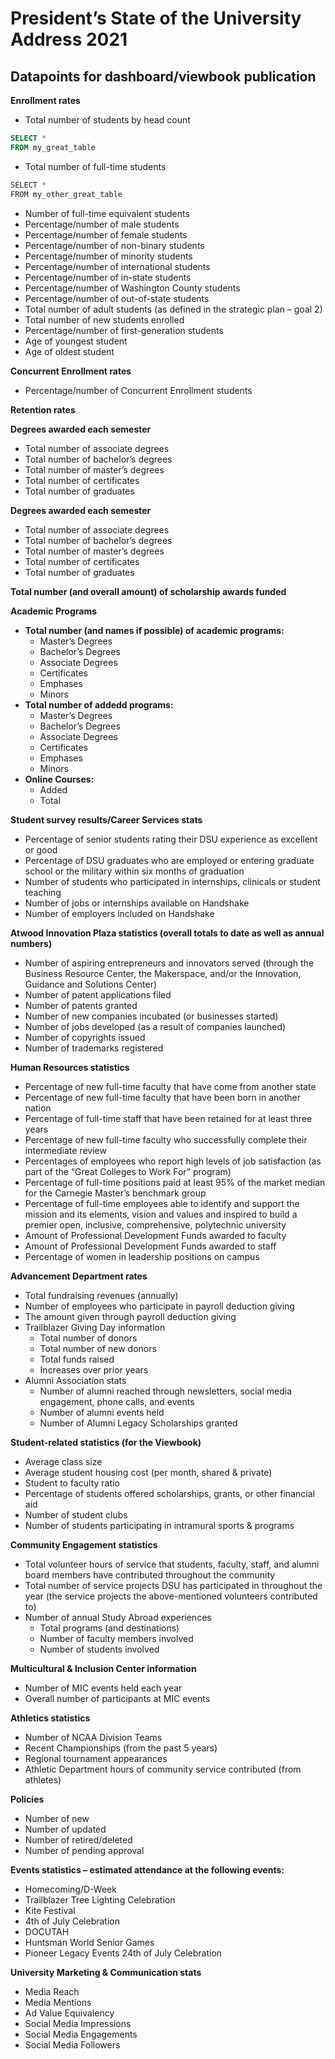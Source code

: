 # **President's State of the University Address 2021** #

## Datapoints for dashboard/viewbook publication ##

**Enrollment rates**

* Total number of students by head count
```sql
SELECT *
FROM my_great_table
```

* Total number of full-time students
```r
SELECT *
FROM my_other_great_table
```

* Number of full-time equivalent students
* Percentage/number of male students
* Percentage/number of female students
* Percentage/number of non-binary students
* Percentage/number of minority students
* Percentage/number of international students
* Percentage/number of in-state students
* Percentage/number of Washington County students
* Percentage/number of out-of-state students
* Total number of adult students (as defined in the strategic plan – goal 2)
* Total number of new students enrolled
* Percentage/number of first-generation students
* Age of youngest student
* Age of oldest student

**Concurrent Enrollment rates**

* Percentage/number of Concurrent Enrollment students

**Retention rates**

**Degrees awarded each semester**

* Total number of associate degrees
* Total number of bachelor’s degrees
* Total number of master’s degrees
* Total number of certificates
* Total number of graduates

**Degrees awarded each semester**

* Total number of associate degrees
* Total number of bachelor’s degrees
* Total number of master’s degrees
* Total number of certificates
* Total number of graduates

**Total number (and overall amount) of scholarship awards funded**

**Academic Programs**

  * **Total number (and names if possible) of academic programs:**
      * Master's Degrees
      * Bachelor's Degrees
      * Associate Degrees
      * Certificates
      * Emphases
      * Minors
  
  * **Total number of addedd programs:**
      * Master's Degrees
      * Bachelor's Degrees
      * Associate Degrees
      * Certificates
      * Emphases
      * Minors

  * **Online Courses:**
      * Added
      * Total
      
**Student survey results/Career Services stats**

* Percentage of senior students rating their DSU experience as excellent or good
* Percentage of DSU graduates who are employed or entering graduate school or the military within six months of graduation
* Number of students who participated in internships, clinicals or student teaching
* Number of jobs or internships available on Handshake
* Number of employers included on Handshake

**Atwood Innovation Plaza statistics (overall totals to date as well as annual numbers)**

* Number of aspiring entrepreneurs and innovators served (through the Business Resource Center, the Makerspace, and/or the Innovation, Guidance and Solutions Center)
* Number of patent applications filed 
* Number of patents granted
* Number of new companies incubated (or businesses started)
* Number of jobs developed (as a result of companies launched)
* Number of copyrights issued
* Number of trademarks registered

**Human Resources statistics**

* Percentage of new full-time faculty that have come from another state
* Percentage of new full-time faculty that have been born in another nation
* Percentage of full-time staff that have been retained for at least three years
* Percentage of new full-time faculty who successfully complete their intermediate review
* Percentages of employees who report high levels of job satisfaction (as part of the “Great Colleges to Work For” program)
* Percentage of full-time positions paid at least 95% of the market median for the Carnegie Master’s benchmark group 
* Percentage of full-time employees able to identify and support the mission and its elements, vision and values and inspired to build a premier open, inclusive, comprehensive, polytechnic university
* Amount of Professional Development Funds awarded to faculty 
* Amount of Professional Development Funds awarded to staff
* Percentage of women in leadership positions on campus

**Advancement Department rates**

* Total fundraising revenues (annually)
* Number of employees who participate in payroll deduction giving 
* The amount given through payroll deduction giving
* Trailblazer Giving Day information
    * Total number of donors
    * Total number of new donors
    * Total funds raised
    * Increases over prior years
* Alumni Association stats
    * Number of alumni reached through newsletters, social media engagement, phone calls, and events
    * Number of alumni events held
    * Number of Alumni Legacy Scholarships granted
    
**Student-related statistics (for the Viewbook)**

* Average class size
* Average student housing cost (per month, shared & private)
* Student to faculty ratio
* Percentage of students offered scholarships, grants, or other financial aid
* Number of student clubs
* Number of students participating in intramural sports & programs

**Community Engagement statistics**

* Total volunteer hours of service that students, faculty, staff, and alumni board members have contributed throughout the community
* Total number of service projects DSU has participated in throughout the year (the service projects the above-mentioned volunteers contributed to)
* Number of annual Study Abroad experiences
    * Total programs (and destinations)
    * Number of faculty members involved
    * Number of students involved
    
**Multicultural & Inclusion Center information**

* Number of MIC events held each year
* Overall number of participants at MIC events

**Athletics statistics**

* Number of NCAA Division Teams
* Recent Championships (from the past 5 years)
* Regional tournament appearances
* Athletic Department hours of community service contributed (from athletes)

**Policies**

* Number of new
* Number of updated
* Number of retired/deleted
* Number of pending approval

**Events statistics -- estimated attendance at the following events:**

* Homecoming/D-Week
* Trailblazer Tree Lighting Celebration
* Kite Festival
* 4th of July Celebration
* DOCUTAH
* Huntsman World Senior Games
* Pioneer Legacy Events 24th of July Celebration

**University Marketing & Communication stats**

* Media Reach
* Media Mentions
* Ad Value Equivalency
* Social Media Impressions
* Social Media Engagements
* Social Media Followers













      




